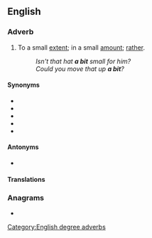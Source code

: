 {{also|abit}}
==English==

===Adverb===
{{en-adv|-}}

# {{lb|en|informal}} To a small [[extent]]; in a small [[amount]]; [[rather]].
#: ''Isn't that hat '''a bit''' small for him?''
#: ''Could you move that up '''a bit'''?''

====Synonyms====
* {{l|en|a little}}
* {{l|en|a little bit}}
* {{l|en|a mite}}
* {{l|en|a tad}}
* {{l|en|a trifle}}

====Antonyms====
* {{l|en|a lot}}

====Translations====
{{trans-see|a little}}

===Anagrams===
* {{anagrams|en|IBAT|bait|bati|tabi}}

[[Category:English degree adverbs]]
